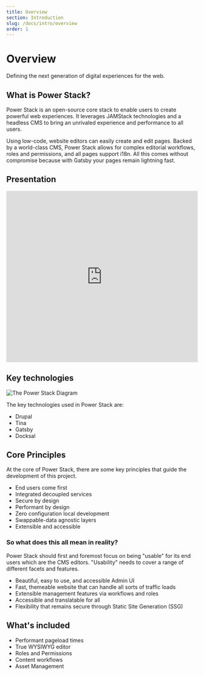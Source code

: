 ```yaml
---
title: Overview
section: Introduction
slug: /docs/intro/overview
order: 1
---
```


# Overview

Defining the next generation of digital experiences for the web.

## What is Power Stack?

Power Stack is an open-source core stack to enable users to create powerful web experiences. It leverages
JAMStack technologies and a headless CMS to bring an unrivaled experience and performance to all users.

Using low-code, website editors can easily create and edit pages. Backed by a world-class CMS, Power
Stack allows for complex editorial workflows, roles and permissions, and all pages support i18n.
All this comes without compromise because with Gatsby your pages remain lightning fast.

## Presentation

<iframe src="https://docs.google.com/presentation/d/e/2PACX-1vSYK-vG9oYTDHJn33P469cju0iDR3BtiYGhojTA1jQis3HMbBwYgId_GjeO6XCDMOoh4ynfdphKVrJb/embed" frameborder="0" width="100%" height="450" allowfullscreen="true" mozallowfullscreen="true" webkitallowfullscreen="true"></iframe>

## Key technologies

<img src="./images/overview/Power-Stack.png" alt="The Power Stack Diagram" />

The key technologies used in Power Stack are:

- Drupal
- Tina
- Gatsby
- Docksal

## Core Principles

At the core of Power Stack, there are some key principles that guide the development of this project.
- End users come first
- Integrated decoupled services
- Secure by design
- Performant by design
- Zero configuration local development
- Swappable-data agnostic layers
- Extensible and accessible

### So what does this all mean in reality?

Power Stack should first and foremost focus on being "usable" for its end users which are the CMS editors.  "Usability"
needs to cover a range of different facets and features.
- Beautiful, easy to use, and accessible Admin UI
- Fast, themeable website that can handle all sorts of traffic loads
- Extensible management features via workflows and roles
- Accessible and translatable for all
- Flexibility that remains secure through Static Site Generation (SSG)

## What's included

- Performant pageload times
- True WYSIWYG editor
- Roles and Permissions
- Content workflows
- Asset Management

